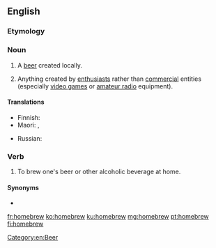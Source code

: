 ==English==
{{wikipedia}}

===Etymology===
{{compound|home|brew|lang=en}}

===Noun===
{{en-noun}}

# A [[beer]] created locally.
# {{lb|en|informal}} Anything created by [[enthusiast]]s rather than [[commercial]] entities (especially [[video game]]s or [[amateur radio]] equipment).

====Translations====
{{trans-top|a beer created by enthusiasts rather than commercially}}
* Finnish: {{t|fi|kotiolut}}
* Maori: {{t|mi|paikaka}}, {{t|mi|toukorere}}
{{trans-mid}}
* Russian: {{t|ru|кра́фтовое пи́во}}
{{trans-bottom}}

===Verb===
{{en-verb}}

# To brew one's beer or other alcoholic beverage at home.

====Synonyms====
* {{l|en|craft beer}}

[[Category:en:Beer]]

[[fr:homebrew]]
[[ko:homebrew]]
[[ku:homebrew]]
[[mg:homebrew]]
[[pt:homebrew]]
[[fi:homebrew]]